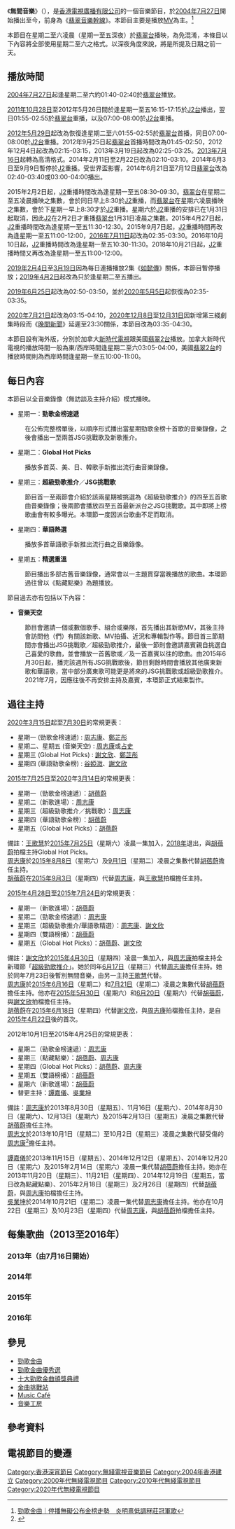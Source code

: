 {{In-progress tvshow}}
{{電視節目信息框
| 顏色       =
| 名稱       = 無間音樂<br/>Global Rhythm
| 原名       =
| 圖片       = [[File:Global_Rhythm.jpg|300px]]
| 圖說       = 
| 類型       = 音樂
| 原創       =
| 發展       =
| 導演       =
| 主持       = 
| 演出       =
| 配音       =
| 旁白       =
| 主題曲     =
| 片頭曲     =
| 片尾曲     =
| 作曲       =
| 國家       =
| 地區       = {{HKG}}
| 語言       = [[粵語|粵語]]
| 季數       =
| 系列數     =
| 集數       =
| 每集列表   =
| 執行製片   =
| 製片人     = [[電視廣播有限公司|電視廣播有限公司]]
| 監製       = [[麥鎮東|麥鎮東]]
| 副製片人   =
| 共同製片人  =
| 編審       =
| 剪輯       =
| 外景       =
| 機位       =
| 每集長     = 60分鐘
| 頻道       =
| 電視網     = [[翡翠台|翡翠台]]
| 電視臺     =
| 視頻制式   = {{lang|en|HDTV 1080i}}
| 音頻制式   = 單聲道
| 首播國家   = {{HKG}}
| 首播地區   =
| 開始       = 2004年7月27日
| 結束       = 至今
| 晚於       = [[翡翠音樂幹線|翡翠音樂幹線]]
| 早於       = 
| 相關       = 《{{tsl|yue|樂勢力}}》<br/> 《[[Chill_Club_推介|Chill Club 推介]]》（[[香港電視娛樂|香港電視娛樂]]）<br/>《{{tsl|yue|開工大吉77}}》【MV直送】（[[奇妙電視|奇妙]][[香港開電視|香港開電視]]）
| 中國大陸名稱 =
| 臺灣名稱   =
| 港澳名稱   =
| 馬新名稱   =
| 官方網站   =
| imdb_id    =
| tv_com_id  =
}}
《'''無間音樂'''》（{{lang-en|'''Global Rhythm'''}}），是[[香港|香港]][[電視廣播有限公司|電視廣播有限公司]]的一個音樂節目，於[[2004年|2004年]][[7月27日|7月27日]]開始播出至今，前身為《[[翡翠音樂幹線|翡翠音樂幹線]]》。本節目主要是播放[[MV|MV]]為主。<ref>[https://www.hk01.com/眾樂迷/701171/  勁歌金曲｜停播無礙公布金榜走勢　炎明熹低調冧莊冠軍歌]</ref>

本節目在星期二至六凌晨（星期一至五深夜）於[[翡翠台|翡翠台]]播映，為免混淆，本條目以下內容將全部使用星期二至六之格式。以深夜角度來說，將是所提及日期之前一天。

==播放時間==
[[2004年|2004年]][[7月27日|7月27日]]起逢星期二至六約01:40-02:40於[[翡翠台|翡翠台]]播放。

[[2011年|2011年]][[10月28日|10月28日]]至2012年5月26日間於逢星期一至五16:15-17:15於[[J2|J2台]]播出，翌日01:55-02:55於[[翡翠台|翡翠台]]重播，以及07:00-08:00於[[J2|J2台]]重播。

[[2012年|2012年]][[5月29日|5月29日]]起改為恢復逢星期二至六01:55-02:55於[[翡翠台|翡翠台]]首播，同日07:00-08:00於[[J2|J2台]]重播。2012年9月25日起[[翡翠台|翡翠台]]首播時間改為01:45-02:50，2012年12月4日起改為02:15-03:15，2013年3月19日起改為02:25-03:25。[[2013年|2013年]][[7月16日|7月16日]]起轉為高清格式。2014年2月11日至2月22日改為02:10-03:10。2014年6月3日至9月9日暫停於[[J2|J2]]重播。受世界盃影響，2014年6月21日至7月12日[[翡翠台|翡翠台]]改為02:40-03:40或03:00-04:00播出。

2015年2月2日起，[[J2|J2]]重播時間改為逢星期一至五08:30-09:30。[[翡翠台|翡翠台]]在星期二至五凌晨播映之集數，會於同日早上8:30於[[J2|J2]]重播，而[[翡翠台|翡翠台]]在星期六凌晨播映之集數，會於下星期一早上8:30才於[[J2|J2]]重播。星期六於[[J2|J2]]重播的安排已在1月31日起取消，因此[[J2|J2]]在2月2日才重播[[翡翠台|翡翠台]]1月31日凌晨之集數。2015年4月27日起，[[J2|J2]]重播時間改為逢星期一至五11:30-12:30。2015年9月7日起，[[J2|J2]]重播時間再改為逢星期一至五11:00-12:00，[[2016年|2016年]][[7月11日|7月11日]]起改為02:35-03:30。2016年10月10日起，[[J2|J2]]重播時間改為逢星期一至五10:30-11:30。2018年10月21日起，[[J2|J2]]重播時間又再改為逢星期一至五11:00-12:00。

[[2019年|2019年]][[2月4日|2月4日]]至[[3月19日|3月19日]]因為每日連播播放2集《[[如懿傳|如懿傳]]》關係，本節目暫停播放；[[2019年|2019年]][[4月2日|4月2日]]起改為只於逢星期二至五播出。

[[2019年|2019年]][[6月25日|6月25日]]起改為02:50-03:50，並於[[2020年|2020年]][[5月5日|5月5日]]起恢復為02:35-03:35。

[[2020年|2020年]][[7月21日|7月21日]]起改為03:15-04:10，[[2020年|2020年]][[12月8日|12月8日]]至[[12月31日|12月31日]]因新增第三綫劇集時段而《[[晚間新聞|晚間新聞]]》延遲至23:30關係，本節目改為03:35-04:30。

本節目設有海外版，分別於加拿大[[新時代電視|新時代電視]]跟美國[[翡翠2台|翡翠2台]]播放。加拿大新時代電視的播放時間一般為東/西岸時間逢星期二至六03:05-04:00，美國[[翡翠2台|翡翠2台]]的播放時間則為西岸時間逢星期一至五10:00-11:00。

==每日內容==
本節目以全音樂錄像（無訪談及主持介紹）模式播映。

*星期一：'''勁歌金榜速遞'''
:在公佈完整榜單後，以順序形式播出當星期勁歌金榜十首歌的音樂錄像，之後會播出一至兩首JSG挑戰歌及新歌推介。

*星期二：'''Global Hot Picks'''
:播放多首英、美、日、韓歌手新推出流行曲音樂錄像。

*星期三：'''超級勁歌推介'''／'''JSG挑戰歌'''
:節目首一至兩節會介紹於該兩星期被挑選為《超級勁歌推介》的四至五首歌曲音樂錄像；後兩節會播放四至五首最新派台之JSG挑戰歌。其中即將上榜歌曲會有較多曝光。本環節一度因派台歌曲不足而取消。

*星期四：'''華語熱選'''
:播放多首華語歌手新推出流行曲之音樂錄像。

*星期五：'''精選重溫'''
:節目播出多部古舊音樂錄像，通常會以一主題貫穿當晚播放的歌曲。本環節過往曾以《點藏點樂》為題播放。

節目過去亦有包括以下內容：

*'''音樂天空'''
:節目會邀請一個或數個歌手、組合或樂隊，首先播出其新歌MV，其後主持會訪問他（們）有關該新歌、MV拍攝、近況和專輯製作等。節目首三節期間亦會播出JSG挑戰歌／超級勁歌推介，最後一節則會邀請嘉賓親自挑選自己喜愛的歌曲，並會播放一首舊歌或／及一首嘉賓以往的歌曲。由2015年6月30日起，播完該週所有JSG挑戰歌後，節目剩餘時間會播放其他廣東新歌和華語歌，當中部分廣東歌可能更是將來的JSG挑戰歌或超級勁歌推介。2021年7月，因應往後不再安排主持及嘉賓，本環節正式結束製作。

==過往主持==
[[2020年|2020年]][[3月15日|3月15日]]起至[[7月30日|7月30日]]的常規更表：
*星期一 (勁歌金榜速遞) : [[周志康|周志康]]、[[鄭芷彤|鄭芷彤]]
*星期二、星期五 (音樂天空) : [[周志康|周志康]]或[[鄧尚義|占史]]
*星期三 (Global Hot Picks) : [[謝文欣|謝文欣]]、[[鄭芷彤|鄭芷彤]]
*星期四 (華語勁歌金榜) : [[谷婭溦|谷婭溦]]、[[謝文欣|謝文欣]]

[[2015年|2015年]][[7月25日|7月25日]]至[[2020|2020]]年[[3月14日|3月14日]]的常規更表：
*星期一（勁歌金榜速遞）：[[胡蓓蔚|胡蓓蔚]]
*星期二（新歌進場）：[[周志康|周志康]]
*星期三（超級勁歌推介／挑戰歌）：[[周志康|周志康]]
*星期四（華語勁歌金榜）：[[胡蓓蔚|胡蓓蔚]]
*星期五（Global Hot Picks）：[[胡蓓蔚|胡蓓蔚]]

備註：[[王歌慧|王歌慧]]於[[2015年|2015年]][[7月25日|7月25日]]（星期六）凌晨一集加入，[[2018年|2018年]]退出，與[[胡蓓蔚|胡蓓蔚]]拍檔主持Global Hot Picks。<br />
[[周志康|周志康]]於[[2015年|2015年]][[8月8日|8月8日]]（星期六）及[[9月1日|9月1日]]（星期二）凌晨之集數代替[[胡蓓蔚|胡蓓蔚]]擔任主持。<br/>
[[胡蓓蔚|胡蓓蔚]]在[[2015年|2015年]][[9月3日|9月3日]]（星期四）代替[[周志康|周志康]]，與[[王歌慧|王歌慧]]拍檔擔任主持。

[[2015年|2015年]][[4月28日|4月28日]]至[[2015年|2015年]][[7月24日|7月24日]]的常規更表：
*星期一（新歌進場）：[[胡蓓蔚|胡蓓蔚]]
*星期二（勁歌金榜速遞）：[[周志康|周志康]]
*星期三（超級勁歌推介/華語歌精選）：[[周志康|周志康]]、[[謝文欣|謝文欣]]
*星期四（雙語榜播）：[[胡蓓蔚|胡蓓蔚]]
*星期五（Global Hot Picks）：[[胡蓓蔚|胡蓓蔚]]、[[謝文欣|謝文欣]]

備註：[[謝文欣|謝文欣]]於[[2015年|2015年]][[4月30日|4月30日]]（星期四）凌晨一集加入，與[[周志康|周志康]]拍檔主持全新環節「[[超級勁歌推介|超級勁歌推介]]」。她於同年[[6月17日|6月17日]]（星期三）代替[[周志康|周志康]]擔任主持。她於同年7月23日後暫別無間音樂，由另一主持[[王歌慧|王歌慧]]代替。<br/>
[[周志康|周志康]]於[[2015年|2015年]][[6月16日|6月16日]]（星期二）和[[7月21日|7月21日]]（星期二）凌晨之集數代替[[胡蓓蔚|胡蓓蔚]]擔任主持。他亦在[[2015年|2015年]][[5月30日|5月30日]]（星期六）和[[6月20日|6月20日]]（星期六）代替[[胡蓓蔚|胡蓓蔚]]，與[[謝文欣|謝文欣]]拍檔擔任主持。<br/>
[[胡蓓蔚|胡蓓蔚]]在[[2015年|2015年]][[6月18日|6月18日]]（星期四）代替[[謝文欣|謝文欣]]，與[[周志康|周志康]]拍檔擔任主持，是自[[2015年|2015年]][[4月22日|4月22日]]後的首次。

2012年10月1日至2015年4月25日的常規更表：
*星期二（勁歌金榜速遞）：[[周志康|周志康]]
*星期三（點藏點樂）：[[胡蓓蔚|胡蓓蔚]]、[[周志康|周志康]]
*星期四（Global Hot Picks）：[[胡蓓蔚|胡蓓蔚]]、[[周志康|周志康]]
*星期五（雙語榜播）：[[胡蓓蔚|胡蓓蔚]]
*星期六（新歌進場）：[[胡蓓蔚|胡蓓蔚]]
*替更主持：[[譚嘉儀|譚嘉儀]]、[[吳業坤|吳業坤]]

備註：[[周志康|周志康]]於2013年8月30日（星期五）、11月16日（星期六）、2014年8月30日（星期六）、12月13日（星期六）及2015年2月13日（星期五）凌晨之集數代替[[胡蓓蔚|胡蓓蔚]]擔任主持。<br/>
[[周志文|周志文]]於2013年10月1日（星期二）至10月2日（星期三）凌晨之集數代替受傷的[[周志康|周志康]]<ref>{{Cite web |url=http://news.on.cc/cnt/entertainment/20130920/bkn-20130920143246961-0920_00862_001.html |title=周志文陪周志康做物理治療『賞月』 東方日報 2013年9月20日 |access-date=2013年9月30日 |archive-url=https://web.archive.org/web/20131002220708/http://news.on.cc/cnt/entertainment/20130920/bkn-20130920143246961-0920_00862_001.html |archive-date=2013年10月2日 |dead-url=yes }}</ref>擔任主持。

[[譚嘉儀|譚嘉儀]]於2013年11月15日（星期五）、2014年12月12日（星期五）、2014年12月20日（星期六）及2015年2月14日（星期六）凌晨一集代替[[胡蓓蔚|胡蓓蔚]]擔任主持。她亦在2013年11月20日（星期三）、11月21日（星期四）、2014年12月19日（星期五，當日改為點藏點樂）、2015年2月18日（星期三）及2月26日（星期四）代替[[胡蓓蔚|胡蓓蔚]]，與[[周志康|周志康]]拍檔擔任主持。<br/>
[[吳業坤|吳業坤]]於2014年10月21日（星期二）凌晨一集代替[[周志康|周志康]]擔任主持。他亦在10月22日（星期三）及10月23日（星期四）代替[[周志康|周志康]]，與[[胡蓓蔚|胡蓓蔚]]拍檔擔任主持。<br/>

==每集歌曲（2013至2016年）==
===2013年（由7月16日開始）===
{{Main|無間音樂每集歌曲列表 (2013年)}}
===2014年===
{{Main|無間音樂每集歌曲列表 (2014年)}}
===2015年===
{{Main|無間音樂每集歌曲列表 (2015年)}}
===2016年===
{{Main|無間音樂每集歌曲列表 (2016年)}}
==參見==
*[[勁歌金曲|勁歌金曲]]
*[[勁歌金曲優秀選|勁歌金曲優秀選]]
*[[十大勁歌金曲頒獎典禮|十大勁歌金曲頒獎典禮]]
*[[金曲挑戰站|金曲挑戰站]]
*[[Music_Café|Music Café]]
*[[音樂工房|音樂工房]]

==參考資料==
{{Reflist}}

==電視節目的變遷==
{{電視節目的變遷
|電視台={{HK}} [[無綫電視|無綫電視]][[翡翠台|翡翠台]]
|播放檔次=星期二至六 02:25-03:25 時段
|節目名稱=無間音樂<br/>（2004年7月27日－）
|上一節目=[[翡翠音樂幹線|翡翠音樂幹線]]<br/>（1991年10月5日－2004年7月24日）
|下一節目=
}}
{{電視節目的變遷
|電視台={{HK}} [[無綫電視|無綫電視]][[J2|J2]]
|播放檔次=星期二至六 07:00-08:00 時段
|節目名稱=無間音樂<br/>（2011年10月28日－2013年6月29日）
|上一節目=[[鬥牛，要不要|鬥牛，要不要]]
|下一節目=[[愛似百匯_(電視劇)|愛似百匯]]
|2電視台={{HK}} [[無綫電視|無綫電視]][[J2|J2]]
|2播放檔次=星期二至六 07:00-08:00 時段
|2節目名稱=無間音樂<br/>（2013年9月11日－2014年6月3日）
|2上一節目=[[第2回合我愛你|第2回合我愛你]]
|2下一節目=[[美少女戰士S|美少女戰士S]]
|3電視台={{HK}} [[無綫電視|無綫電視]][[J2|J2]]
|3播放檔次=星期二至六 07:00-08:00 時段
|3節目名稱=無間音樂<br/>（2014年9月10日－2015年1月30日）
|3上一節目=[[華麗的挑戰_(電視劇)|華麗的挑戰]]
|3下一節目=[[型格瘋|型格瘋]]<br/>(逢星期一至五07:00-07:30)
----[[櫻桃小丸子|櫻桃小丸子]]<br/>(逢星期一至五07:30-08:00)
|4電視台={{HK}} [[無綫電視|無綫電視]][[J2|J2]]
|4播放檔次=星期一至五 08:30-09:30 時段
|4節目名稱=無間音樂<br/>（2015年2月2日－2015年4月24日）
|4上一節目=[[明星學生妹|明星學生妹]]<br/>(逢星期二至六08:30-09:00)
----[[台灣潮什麼|台灣潮什麼]]<br/>(逢星期二至五09:00-09:30)
|4下一節目=[[娛樂3兄弟|娛樂3兄弟]] (逢星期一)
----[[搵食飯團|搵食飯團]] (逢星期二08:30-09:00)<br/>
[[鬼馬教煮|鬼馬教煮]]（第二輯） (逢星期三08:30-09:00)<br/>
[[邊走邊吃|邊走邊吃]] (逢星期四08:30-09:00)<br/>
[[滋味男女|滋味男女]] (逢星期五08:30-09:00)<br/>
----[[姊妹淘_(無綫電視節目)|姊妹淘]] (逢星期二至五09:00-09:30)
|5電視台={{HK}} [[無綫電視|無綫電視]][[J2|J2]]
|5播放檔次=星期一至五 11:30-12:30 時段<br/>9月7日起改為 11:00-12:00 時段 <br/>2016年10月10日起改為 10:30-11:30 時段
|5節目名稱=無間音樂<br/>（2015年4月27日－）
|5上一節目=[[滋味行|滋味行]] (逢星期一)
----[[搵食飯團|搵食飯團]] (逢星期二11:30-12:00)<br/>
[[鬼馬教煮|鬼馬教煮]]（第一輯） (逢星期三11:30-12:00)<br/>
[[邊走邊吃|邊走邊吃]] (逢星期四11:30-12:00)<br/>
[[滋味男女|滋味男女]] (逢星期五11:30-12:00)<br/>
----[[姊妹淘_(無綫電視節目)|姊妹淘]] (逢星期二至五12:00-12:30)
|5下一節目=
}}

[[Category:香港深宵節目|Category:香港深宵節目]]
[[Category:無綫電視音樂節目|Category:無綫電視音樂節目]]
[[Category:2004年香港建立|Category:2004年香港建立]]
[[Category:2000年代無綫電視節目|Category:2000年代無綫電視節目]]
[[Category:2010年代無綫電視節目|Category:2010年代無綫電視節目]]
[[Category:2020年代無綫電視節目|Category:2020年代無綫電視節目]]